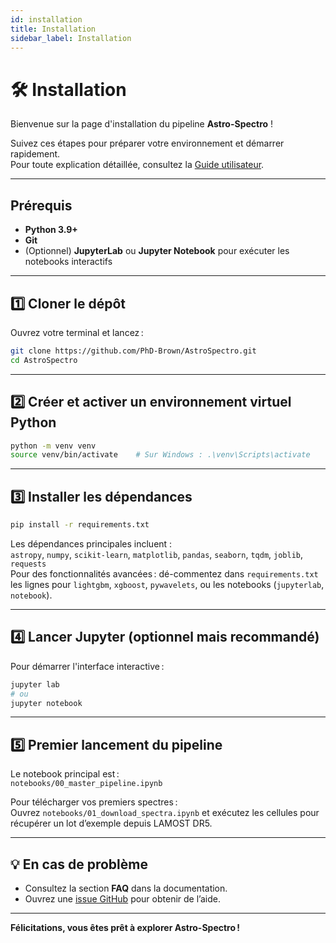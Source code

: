 ```yaml
---
id: installation
title: Installation
sidebar_label: Installation
---
```


<!-- En construction -->

# 🛠️ Installation

Bienvenue sur la page d'installation du pipeline **Astro-Spectro** !

Suivez ces étapes pour préparer votre environnement et démarrer rapidement.  
Pour toute explication détaillée, consultez la [Guide utilisateur](https://phd-brown.github.io/AstroSpectro/docs/user-guides).

---

## Prérequis

- **Python 3.9+**
- **Git**
- (Optionnel) **JupyterLab** ou **Jupyter Notebook** pour exécuter les notebooks interactifs

---

## 1️⃣ Cloner le dépôt

Ouvrez votre terminal et lancez :

```bash
git clone https://github.com/PhD-Brown/AstroSpectro.git
cd AstroSpectro
```

---

## 2️⃣ Créer et activer un environnement virtuel Python

```bash
python -m venv venv
source venv/bin/activate    # Sur Windows : .\venv\Scripts\activate
```

---

## 3️⃣ Installer les dépendances

```bash
pip install -r requirements.txt
```

Les dépendances principales incluent :  
`astropy`, `numpy`, `scikit-learn`, `matplotlib`, `pandas`, `seaborn`, `tqdm`, `joblib`, `requests`  
Pour des fonctionnalités avancées : dé-commentez dans `requirements.txt` les lignes pour `lightgbm`, `xgboost`, `pywavelets`, ou les notebooks (`jupyterlab`, `notebook`).

---

## 4️⃣ Lancer Jupyter (optionnel mais recommandé)

Pour démarrer l'interface interactive :

```bash
jupyter lab
# ou
jupyter notebook
```

---

## 5️⃣ Premier lancement du pipeline

Le notebook principal est :  
`notebooks/00_master_pipeline.ipynb`

Pour télécharger vos premiers spectres :  
Ouvrez `notebooks/01_download_spectra.ipynb` et exécutez les cellules pour récupérer un lot d’exemple depuis LAMOST DR5.

---

## 💡 En cas de problème

- Consultez la section **FAQ** dans la documentation.
- Ouvrez une [issue GitHub](https://github.com/PhD-Brown/AstroSpectro/issues) pour obtenir de l’aide.

---

**Félicitations, vous êtes prêt à explorer Astro-Spectro !**